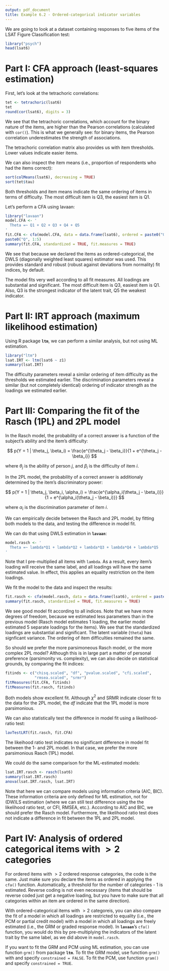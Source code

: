 ```yaml
---
output: pdf_document
title: Example 6.2 - Ordered-categorical indicator variables
---
```


We are going to look at a dataset containing responses to five items of the LSAT Figure Classification test:

```r
library("psych")
head(lsat6)
```

# Part I: CFA approach (least-squares estimation)

First, let's look at the tetrachoric correlations:

```r
tet <- tetrachoric(lsat6)
tet
round(cor(lsat6), digits = 3)
```

We see that the tetrachoric correlations, which account for the binary nature of the items, are higher than the Pearson correlations (calculated with `cor()`). This is what we generally see: for binary items, the Pearson correlation underestimates the strength of associations.    

The tetrachoric correlation matrix also provides us with item thresholds. Lower values indicate easier items.
  
We can also inspect the item means (i.e., proportion of respondents who had the items correct):

```r
sort(colMeans(lsat6), decreasing = TRUE)
sort(tet$tau)
```

Both thresholds and item means indicate the same ordering of items in terms of difficulty. The most difficult item is Q3, the easiest item is Q1.

Let's perform a CFA using lavaan:

```r
library("lavaan")
model.CFA <- '
  Theta =~ Q1 + Q2 + Q3 + Q4 + Q5
'
fit.CFA <- cfa(model.CFA, data = data.frame(lsat6), ordered = paste0("Q", 1:5))
paste0("Q", 1:5)
summary(fit.CFA, standardized = TRUE, fit.measures = TRUE)
```

We see that because we declared the items as ordered-categorical, the DWLS (diagonally weighted least squares) estimator was used. This provides standard and robust (robust against deviations from normality) fit indices, by default.

The model fits very well according to all fit measures. All loadings are substantial and significant. The most difficult item is Q3, easiest item is Q1. Also, Q3 is the strongest indicator of the latent trait, Q5 the weakest indicator.


# Part II: IRT approach (maximum likelihood estimation)

Using R package **`ltm`**, we can perform a similar analysis, but not using ML estimation.

```r
library("ltm")
lsat.IRT <- ltm(lsat6 ~ z1)
summary(lsat.IRT)
```

The difficulty parameters reveal a similar ordering of item difficulty as the thresholds we estimated earlier. The discrimination parameters reveal a similar (but not completely identical) ordering of indicator strength as the loadings we estimated earlier.


# Part III: Comparing the fit of the Rasch (1PL) and 2PL model

In the Rasch model, the probability of a correct answer is a function of the subject's ability and the item's difficulty:

$$ p(Y = 1 | \theta_j, \beta_i) = \frac{e^{\theta_j - \beta_i}}{1 + e^{\theta_j - \beta_i}} $$
  
where $\theta_j$ is the ability of person $j$, and $\beta_i$ is the difficulty of item $i$.
  
In the 2PL model, the probability of a correct answer is additionaly determined by the item's discriminatory power:

$$ p(Y = 1 | \theta_j, \beta_i, \alpha_i) = \frac{e^{\alpha_i(\theta_j - \beta_i)}}{1 + e^{\alpha_i(\theta_j - \beta_i)}} $$
  
where $\alpha_i$ is the discrimination parameter of item $i$.  
  
We can empirically decide between the Rasch and 2PL model, by fitting both models to the data, and testing the difference in model fit.

We can do that using DWLS estimation in **`lavaan`**:

```r
model.rasch <- '
  Theta =~ lambda*Q1 + lambda*Q2 + lambda*Q3 + lambda*Q4 + lambda*Q5
'
```

Note that I pre-multiplied all items with `lambda`. As a result, every item's loading will receive the same label, and all loadings will have the same estimated value. In effect, this applies an equality restriction on the item loadings.

We fit the model to the data and inspect the results:

```r
fit.rasch <- cfa(model.rasch, data = data.frame(lsat6), ordered = paste0("Q", 1:5))
summary(fit.rasch, standardized = TRUE, fit.measures = TRUE)
```

We see good model fit according to all indices. Note that we have more degrees of freedom, because we estimated less parameters than in the previous model (Rasch model estimates 1 loading, the earlier model estimated 5 separate loadings for the items). We see that the standardized loadings are substantial and significant. The latent variable (`theta`) has signficant variance. The ordering of item difficulties remained the same.

So should we prefer the more parsimoneous Rasch model, or the more complex 2PL model? Although this is in large part a matter of personal preference (parsimonity vs. complexity), we can also decide on statistical grounds, by comparing the fit indices:

```r
fitinds <- c("chisq.scaled", "df", "pvalue.scaled", "cfi.scaled", 
             "rmsea.scaled", "srmr")
fitMeasures(fit.CFA, fitinds)
fitMeasures(fit.rasch, fitinds)
```

Both models show excellent fit. Although $\chi^2$ and SRMR indicate closer fit to the data for the 2PL model, the $df$ indicate that the 1PL model is more parsimonious.

We can also statistically test the difference in model fit using a likelihood-ratio test:

```r
lavTestLRT(fit.rasch, fit.CFA)
```

The likeihood ratio test indicates no significant difference in model fit between the 1- and 2PL model. In that case, we prefer the more parsimonious Rasch (1PL) model. 

We could do the same comparison for the ML-estimated models:

```r
lsat.IRT.rasch <- rasch(lsat6)
summary(lsat.IRT.rasch)
anova(lsat.IRT.rasch, lsat.IRT)
```

Note that here we can compare models using information criteria (AIC, BIC). These information criteria are only defined for ML estimation, not for (DW)LS estimation (where we can still test difference using the the likelihood ratio test, or CFI, RMSEA, etc.). According to AIC and BIC, we should prefer the Rasch model. Furthermore, the likelihood ratio test does not indicate a difference in fit between the 1PL and 2PL model.


# Part IV: Analysis of ordered categorical items with $>2$ categories

For ordered items with $>2$ ordered response categories, the code is the same. Just make sure you declare the items as ordered in applying the `cfa()` function. Automatically, a threshold for the number of categories - 1 is estimated. Reverse coding is not even necessary (items that should be reverse coded just get a negative loading, but you have to make sure that all categories within an item are ordered in the same direction).

With ordered-categorical items with $>2$ categoreis, you can also compare the fit of a model in which all loadings are restricted to equality (i.e., the PCM or partial credit model) with a model in which all loadings are freely estimated (i.e., the GRM or graded response model). In **`lavaan`**'s `cfa()` function, you would do this by pre-multiplying the indicators of the latent trait by the same label, as we did above in `model.rasch`.  

If you want to fit the GRM and PCM using ML estimation, you can use function `grm()` from package **`ltm`**. To fit the GRM model, use function `grm()` with and specify `constrained = FALSE`. To fit the PCM, use function `gram()` and specify `constrained = TRUE`.